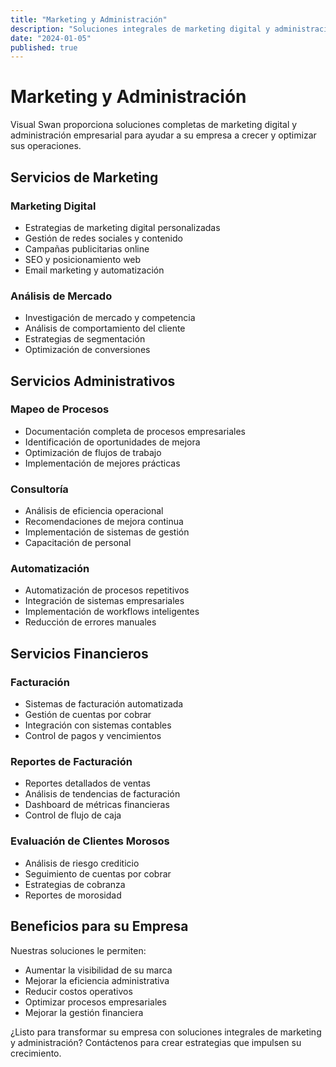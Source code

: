 ```yaml
---
title: "Marketing y Administración"
description: "Soluciones integrales de marketing digital y administración empresarial para impulsar su negocio"
date: "2024-01-05"
published: true
---
```


# Marketing y Administración

Visual Swan proporciona soluciones completas de marketing digital y administración empresarial para ayudar a su empresa a crecer y optimizar sus operaciones.

## Servicios de Marketing

### Marketing Digital
- Estrategias de marketing digital personalizadas
- Gestión de redes sociales y contenido
- Campañas publicitarias online
- SEO y posicionamiento web
- Email marketing y automatización

### Análisis de Mercado
- Investigación de mercado y competencia
- Análisis de comportamiento del cliente
- Estrategias de segmentación
- Optimización de conversiones

## Servicios Administrativos

### Mapeo de Procesos
- Documentación completa de procesos empresariales
- Identificación de oportunidades de mejora
- Optimización de flujos de trabajo
- Implementación de mejores prácticas

### Consultoría
- Análisis de eficiencia operacional
- Recomendaciones de mejora continua
- Implementación de sistemas de gestión
- Capacitación de personal

### Automatización
- Automatización de procesos repetitivos
- Integración de sistemas empresariales
- Implementación de workflows inteligentes
- Reducción de errores manuales

## Servicios Financieros

### Facturación
- Sistemas de facturación automatizada
- Gestión de cuentas por cobrar
- Integración con sistemas contables
- Control de pagos y vencimientos

### Reportes de Facturación
- Reportes detallados de ventas
- Análisis de tendencias de facturación
- Dashboard de métricas financieras
- Control de flujo de caja

### Evaluación de Clientes Morosos
- Análisis de riesgo crediticio
- Seguimiento de cuentas por cobrar
- Estrategias de cobranza
- Reportes de morosidad

## Beneficios para su Empresa

Nuestras soluciones le permiten:
- Aumentar la visibilidad de su marca
- Mejorar la eficiencia administrativa
- Reducir costos operativos
- Optimizar procesos empresariales
- Mejorar la gestión financiera

¿Listo para transformar su empresa con soluciones integrales de marketing y administración? Contáctenos para crear estrategias que impulsen su crecimiento. 